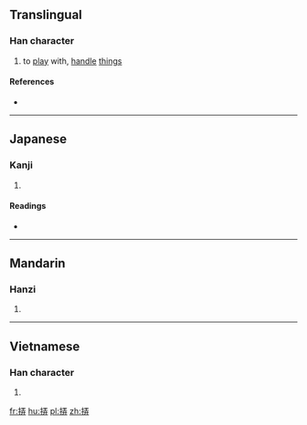 ==Translingual==

===Han character===
{{Han char|rn=64|rad=手|as=07|sn=10|four=|canj=手一土廿 (QMGT)|ids=⿰[[扌]][[弄]]}}

# to [[play]] with, [[handle]] [[thing]]s

====References====
* {{Han ref|kx=0431.360|dkj=12101|dj=0781.070|hdz=31877.110|uh=6335|ud=25397}}

----

==Japanese==

===Kanji===
{{ja-kanji|grade=|rs=手07}}

# {{defn|lang=ja|sort=手07}}

====Readings====
* {{ja-readings|on=[[ろう]] (rō), [[る]] (ru)|kun=[[もてあそぶ]] (moteasobu)}}

----

==Mandarin==

===Hanzi===
{{cmn-hanzi|pin=[[lòng]] ([[long4]])|wg=lung<sup>4</sup>}}

# {{defn|lang=cmn|sort=手07}}

----

==Vietnamese==

===Han character===
{{vi-readings|rs=手07| hanviet = lỏng}}

# {{defn|lang=vi|sort=手07}}

[[fr:挵]]
[[hu:挵]]
[[pl:挵]]
[[zh:挵]]